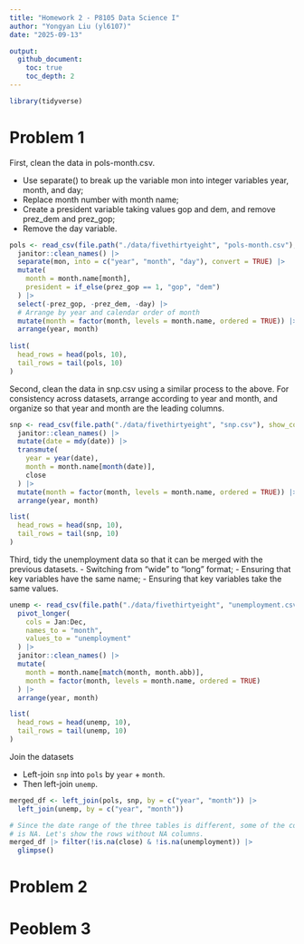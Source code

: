 ```yaml
---
title: "Homework 2 - P8105 Data Science I"
author: "Yongyan Liu (yl6107)"
date: "2025-09-13"

output:
  github_document:
    toc: true
    toc_depth: 2
---
```


```r
library(tidyverse)
```

# Problem 1

First, clean the data in pols-month.csv. 

- Use separate() to break up the variable mon into integer variables year, month, and day; 
- Replace month number with month name; 
- Create a president variable taking values gop and dem, and remove prez_dem and prez_gop;
- Remove the day variable.

```r
pols <- read_csv(file.path("./data/fivethirtyeight", "pols-month.csv"), show_col_types = FALSE) |>
  janitor::clean_names() |>
  separate(mon, into = c("year", "month", "day"), convert = TRUE) |>
  mutate(
    month = month.name[month],
    president = if_else(prez_gop == 1, "gop", "dem")
  ) |>
  select(-prez_gop, -prez_dem, -day) |>
  # Arrange by year and calendar order of month
  mutate(month = factor(month, levels = month.name, ordered = TRUE)) |>
  arrange(year, month)
  
list(
  head_rows = head(pols, 10),
  tail_rows = tail(pols, 10)
)
```

Second, clean the data in snp.csv using a similar process to the above. For consistency across datasets, arrange according to year and month, and organize so that year and month are the leading columns.

```r
snp <- read_csv(file.path("./data/fivethirtyeight", "snp.csv"), show_col_types = FALSE) |>
  janitor::clean_names() |>
  mutate(date = mdy(date)) |>
  transmute(
    year = year(date),
    month = month.name[month(date)],
    close
  ) |>
  mutate(month = factor(month, levels = month.name, ordered = TRUE)) |>
  arrange(year, month)

list(
  head_rows = head(snp, 10),
  tail_rows = tail(snp, 10)
)
```

Third, tidy the unemployment data so that it can be merged with the previous datasets. 
- Switching from “wide” to “long” format; 
- Ensuring that key variables have the same name;
- Ensuring that key variables take the same values.

```r
unemp <- read_csv(file.path("./data/fivethirtyeight", "unemployment.csv"), show_col_types = FALSE) |>
  pivot_longer(
    cols = Jan:Dec,
    names_to = "month",
    values_to = "unemployment"
  ) |>
  janitor::clean_names() |>
  mutate(
    month = month.name[match(month, month.abb)],
    month = factor(month, levels = month.name, ordered = TRUE)
  ) |>
  arrange(year, month)

list(
  head_rows = head(unemp, 10),
  tail_rows = tail(unemp, 10)
)
```

Join the datasets

- Left-join `snp` into `pols` by `year` + `month`.
- Then left-join `unemp`.

```r
merged_df <- left_join(pols, snp, by = c("year", "month")) |>
  left_join(unemp, by = c("year", "month"))

# Since the date range of the three tables is different, some of the column 
# is NA. Let's show the rows without NA columns.
merged_df |> filter(!is.na(close) & !is.na(unemployment)) |>
  glimpse()
```


# Problem 2


# Peoblem 3

